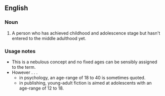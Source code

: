 ==English==

===Noun===
{{wikipedia}}
{{en-noun|sg=[[young]] [[adult]]}}

# A person who has achieved childhood and adolescence stage but hasn't entered to the middle adulthood yet.

===Usage notes===
*This is a nebulous concept and no fixed ages can be sensibly assigned to the term.
*However . . .
** in psychology, an age-range of 18 to 40 is sometimes quoted.
** in publishing, young-adult fiction is aimed at adolescents with an age-range of 12 to 18.